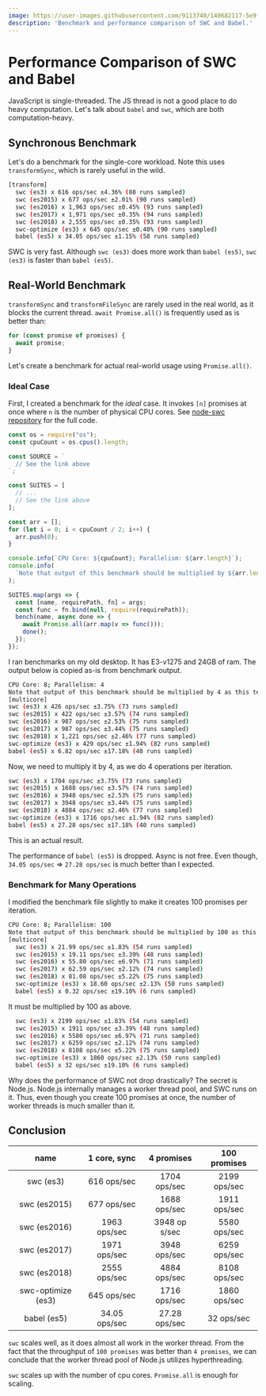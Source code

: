 ```yaml
---
image: https://user-images.githubusercontent.com/9113740/140682117-5e9f460e-c8f1-447c-88a0-e75f80779260.png
description: 'Benchmark and performance comparison of SWC and Babel.'
---
```



# Performance Comparison of SWC and Babel

<Authors date="January 31st, 2020">
  <Author name="DongYoon Kang" link="https://twitter.com/kdy1dev" />
</Authors>

JavaScript is single-threaded. The JS thread is not a good place to do heavy computation. Let's talk about `babel` and `swc`, which are both computation-heavy.

## Synchronous Benchmark

Let's do a benchmark for the single-core workload. Note this uses `transformSync`, which is rarely useful in the wild.

```sh
[transform]
  swc (es3) x 616 ops/sec ±4.36% (88 runs sampled)
  swc (es2015) x 677 ops/sec ±2.01% (90 runs sampled)
  swc (es2016) x 1,963 ops/sec ±0.45% (93 runs sampled)
  swc (es2017) x 1,971 ops/sec ±0.35% (94 runs sampled)
  swc (es2018) x 2,555 ops/sec ±0.35% (93 runs sampled)
  swc-optimize (es3) x 645 ops/sec ±0.40% (90 runs sampled)
  babel (es5) x 34.05 ops/sec ±1.15% (58 runs sampled)
```

SWC is very fast. Although `swc (es3)` does more work than `babel (es5)`, `swc (es3)` is faster than `babel (es5)`.

## Real-World Benchmark

`transformSync` and `transformFileSync` are rarely used in the real world, as it blocks the current thread. `await Promise.all()` is frequently used as is better than:

```js
for (const promise of promises) {
  await promise;
}
```

Let's create a benchmark for actual real-world usage using `Promise.all()`.

### Ideal Case

First, I created a benchmark for the _ideal_ case. It invokes `[n]` promises at once where `n` is the number of physical CPU cores. See [node-swc repository](https://github.com/swc-project/node-swc/blob/bf7718049d67148e2094d0e431d71d4a21993ec7/benches/multicore.js) for the full code.

```js
const os = require("os");
const cpuCount = os.cpus().length;

const SOURCE = `
  // See the link above
`;

const SUITES = [
  // ...
  // See the link above
];

const arr = [];
for (let i = 0; i < cpuCount / 2; i++) {
  arr.push(0);
}

console.info(`CPU Core: ${cpuCount}; Parallelism: ${arr.length}`);
console.info(
  `Note that output of this benchmark should be multiplied by ${arr.length} as this test uses Promise.all`
);

SUITES.map(args => {
  const [name, requirePath, fn] = args;
  const func = fn.bind(null, require(requirePath));
  bench(name, async done => {
    await Promise.all(arr.map(v => func()));
    done();
  });
});
```

I ran benchmarks on my old desktop. It has E3-v1275 and 24GB of ram. The output below is copied as-is from benchmark output.

```sh
CPU Core: 8; Parallelism: 4
Note that output of this benchmark should be multiplied by 4 as this test uses Promise.all
[multicore]
swc (es3) x 426 ops/sec ±3.75% (73 runs sampled)
swc (es2015) x 422 ops/sec ±3.57% (74 runs sampled)
swc (es2016) x 987 ops/sec ±2.53% (75 runs sampled)
swc (es2017) x 987 ops/sec ±3.44% (75 runs sampled)
swc (es2018) x 1,221 ops/sec ±2.46% (77 runs sampled)
swc-optimize (es3) x 429 ops/sec ±1.94% (82 runs sampled)
babel (es5) x 6.82 ops/sec ±17.18% (40 runs sampled)
```

Now, we need to multiply it by 4, as we do 4 operations per iteration.

```sh
swc (es3) x 1704 ops/sec ±3.75% (73 runs sampled)
swc (es2015) x 1688 ops/sec ±3.57% (74 runs sampled)
swc (es2016) x 3948 ops/sec ±2.53% (75 runs sampled)
swc (es2017) x 3948 ops/sec ±3.44% (75 runs sampled)
swc (es2018) x 4884 ops/sec ±2.46% (77 runs sampled)
swc-optimize (es3) x 1716 ops/sec ±1.94% (82 runs sampled)
babel (es5) x 27.28 ops/sec ±17.18% (40 runs sampled)
```

This is an actual result.

The performance of `babel (es5)` is dropped. Async is not free. Even though, `34.05 ops/sec` => `27.28 ops/sec` is much better than I expected.

### Benchmark for Many Operations

I modified the benchmark file slightly to make it creates 100 promises per iteration.

```sh
CPU Core: 8; Parallelism: 100
Note that output of this benchmark should be multiplied by 100 as this test uses Promise.all
[multicore]
  swc (es3) x 21.99 ops/sec ±1.83% (54 runs sampled)
  swc (es2015) x 19.11 ops/sec ±3.39% (48 runs sampled)
  swc (es2016) x 55.80 ops/sec ±6.97% (71 runs sampled)
  swc (es2017) x 62.59 ops/sec ±2.12% (74 runs sampled)
  swc (es2018) x 81.08 ops/sec ±5.22% (75 runs sampled)
  swc-optimize (es3) x 18.60 ops/sec ±2.13% (50 runs sampled)
  babel (es5) x 0.32 ops/sec ±19.10% (6 runs sampled)
```

It must be multiplied by 100 as above.

```sh
  swc (es3) x 2199 ops/sec ±1.83% (54 runs sampled)
  swc (es2015) x 1911 ops/sec ±3.39% (48 runs sampled)
  swc (es2016) x 5580 ops/sec ±6.97% (71 runs sampled)
  swc (es2017) x 6259 ops/sec ±2.12% (74 runs sampled)
  swc (es2018) x 8108 ops/sec ±5.22% (75 runs sampled)
  swc-optimize (es3) x 1860 ops/sec ±2.13% (50 runs sampled)
  babel (es5) x 32 ops/sec ±19.10% (6 runs sampled)
```

Why does the performance of SWC not drop drastically? The secret is Node.js. Node.js internally manages a worker thread pool, and SWC runs on it. Thus, even though you create 100 promises at once, the number of worker threads is much smaller than it.

## Conclusion

|        name        | 1 core, sync  |  4 promises   | 100 promises |
| :----------------: | :-----------: | :-----------: | :----------: |
|     swc (es3)      |  616 ops/sec  | 1704 ops/sec  | 2199 ops/sec |
|    swc (es2015)    |  677 ops/sec  | 1688 ops/sec  | 1911 ops/sec |
|    swc (es2016)    | 1963 ops/sec  | 3948 op s/sec | 5580 ops/sec |
|    swc (es2017)    | 1971 ops/sec  | 3948 ops/sec  | 6259 ops/sec |
|    swc (es2018)    | 2555 ops/sec  | 4884 ops/sec  | 8108 ops/sec |
| swc-optimize (es3) |  645 ops/sec  | 1716 ops/sec  | 1860 ops/sec |
|    babel (es5)     | 34.05 ops/sec | 27.28 ops/sec |  32 ops/sec  |

`swc` scales well, as it does almost all work in the worker thread. From the fact that the throughput of `100 promises` was better than `4 promises`, we can conclude that the worker thread pool of Node.js utilizes hyperthreading.

`swc` scales up with the number of cpu cores. `Promise.all` is enough for scaling.
